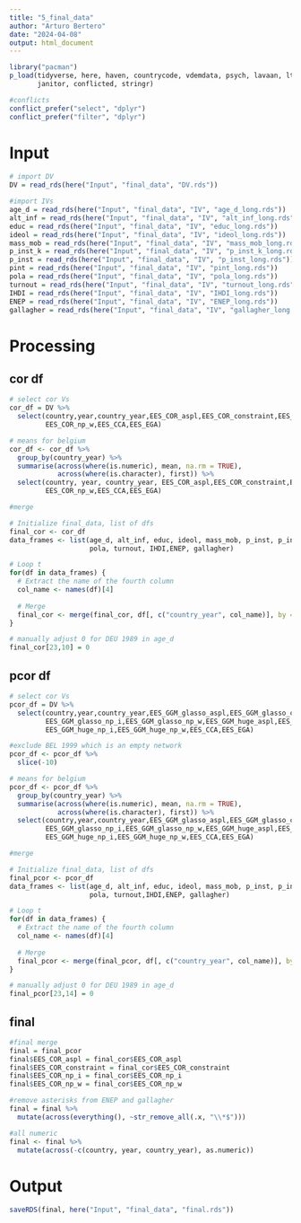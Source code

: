 ```yaml
---
title: "5_final_data"
author: "Arturo Bertero"
date: "2024-04-08"
output: html_document
---
```


```r
library("pacman")
p_load(tidyverse, here, haven, countrycode, vdemdata, psych, lavaan, ltm,
       janitor, conflicted, stringr)

#conflicts
conflict_prefer("select", "dplyr")
conflict_prefer("filter", "dplyr")
```


# Input

```r
# import DV 
DV = read_rds(here("Input", "final_data", "DV.rds"))

#import IVs
age_d = read_rds(here("Input", "final_data", "IV", "age_d_long.rds"))
alt_inf = read_rds(here("Input", "final_data", "IV", "alt_inf_long.rds"))
educ = read_rds(here("Input", "final_data", "IV", "educ_long.rds"))
ideol = read_rds(here("Input", "final_data", "IV", "ideol_long.rds"))
mass_mob = read_rds(here("Input", "final_data", "IV", "mass_mob_long.rds"))
p_inst_k = read_rds(here("Input", "final_data", "IV", "p_inst_k_long.rds"))
p_inst = read_rds(here("Input", "final_data", "IV", "p_inst_long.rds"))
pint = read_rds(here("Input", "final_data", "IV", "pint_long.rds"))
pola = read_rds(here("Input", "final_data", "IV", "pola_long.rds"))
turnout = read_rds(here("Input", "final_data", "IV", "turnout_long.rds"))
IHDI = read_rds(here("Input", "final_data", "IV", "IHDI_long.rds"))
ENEP = read_rds(here("Input", "final_data", "IV", "ENEP_long.rds"))
gallagher = read_rds(here("Input", "final_data", "IV", "gallagher_long.rds"))
```


# Processing

## cor df

```r
# select cor Vs
cor_df = DV %>% 
  select(country,year,country_year,EES_COR_aspl,EES_COR_constraint,EES_COR_np_i,
         EES_COR_np_w,EES_CCA,EES_EGA)

# means for belgium
cor_df <- cor_df %>%
  group_by(country_year) %>%
  summarise(across(where(is.numeric), mean, na.rm = TRUE),  
            across(where(is.character), first)) %>% 
  select(country, year, country_year, EES_COR_aspl,EES_COR_constraint,EES_COR_np_i,
         EES_COR_np_w,EES_CCA,EES_EGA)


```

```r
#merge 

# Initialize final_data, list of dfs
final_cor <- cor_df
data_frames <- list(age_d, alt_inf, educ, ideol, mass_mob, p_inst, p_inst_k, pint,
                    pola, turnout, IHDI,ENEP, gallagher)

# Loop t
for(df in data_frames) {
  # Extract the name of the fourth column
  col_name <- names(df)[4]
  
  # Merge 
  final_cor <- merge(final_cor, df[, c("country_year", col_name)], by = "country_year", all.x = TRUE)
}

# manually adjust 0 for DEU 1989 in age_d
final_cor[23,10] = 0

```

## pcor df

```r
# select cor Vs
pcor_df = DV %>% 
  select(country,year,country_year,EES_GGM_glasso_aspl,EES_GGM_glasso_constraint,
         EES_GGM_glasso_np_i,EES_GGM_glasso_np_w,EES_GGM_huge_aspl,EES_GGM_huge_constraint,
         EES_GGM_huge_np_i,EES_GGM_huge_np_w,EES_CCA,EES_EGA)

#exclude BEL 1999 which is an empty network
pcor_df <- pcor_df %>% 
  slice(-10)

# means for belgium
pcor_df <- pcor_df %>%
  group_by(country_year) %>%
  summarise(across(where(is.numeric), mean, na.rm = TRUE),  
            across(where(is.character), first)) %>% 
  select(country,year,country_year,EES_GGM_glasso_aspl,EES_GGM_glasso_constraint,
         EES_GGM_glasso_np_i,EES_GGM_glasso_np_w,EES_GGM_huge_aspl,EES_GGM_huge_constraint,
         EES_GGM_huge_np_i,EES_GGM_huge_np_w,EES_CCA,EES_EGA)

```


```r
#merge 

# Initialize final_data, list of dfs
final_pcor <- pcor_df
data_frames <- list(age_d, alt_inf, educ, ideol, mass_mob, p_inst, p_inst_k, pint,
                    pola, turnout,IHDI,ENEP, gallagher)

# Loop t
for(df in data_frames) {
  # Extract the name of the fourth column
  col_name <- names(df)[4]
  
  # Merge 
  final_pcor <- merge(final_pcor, df[, c("country_year", col_name)], by = "country_year", all.x = TRUE)
}

# manually adjust 0 for DEU 1989 in age_d
final_pcor[23,14] = 0

```

## final

```r
#final merge 
final = final_pcor
final$EES_COR_aspl = final_cor$EES_COR_aspl
final$EES_COR_constraint = final_cor$EES_COR_constraint
final$EES_COR_np_i = final_cor$EES_COR_np_i
final$EES_COR_np_w = final_cor$EES_COR_np_w

#remove asterisks from ENEP and gallagher
final = final %>% 
  mutate(across(everything(), ~str_remove_all(.x, "\\*$")))

#all numeric
final <- final %>%
  mutate(across(-c(country, year, country_year), as.numeric))
```

# Output

```r
saveRDS(final, here("Input", "final_data", "final.rds"))
```



